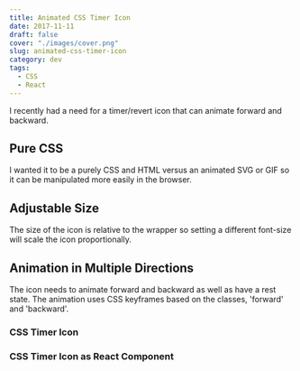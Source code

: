 ```yaml
---
title: Animated CSS Timer Icon
date: 2017-11-11
draft: false
cover: "./images/cover.png"
slug: animated-css-timer-icon
category: dev
tags: 
  - CSS
  - React
---
```


I recently had a need for a timer/revert icon that can animate forward and backward.

## Pure CSS

I wanted it to be a purely CSS and HTML versus an animated SVG or GIF so it can be manipulated more easily in the browser.

## Adjustable Size

The size of the icon is relative to the wrapper so setting a different font-size will scale the icon proportionally.

## Animation in Multiple Directions

The icon needs to animate forward and backward as well as have a rest state. The animation uses CSS keyframes based on the classes, 'forward' and 'backward'.

### CSS Timer Icon

<Embed source='codePen' title="CSS Timer Icon Animation" id="RLzVdO" />


### CSS Timer Icon as React Component

<Embed source='codePen' title="React and CSS Animated Timer Icon" id="XzMoxY" />
